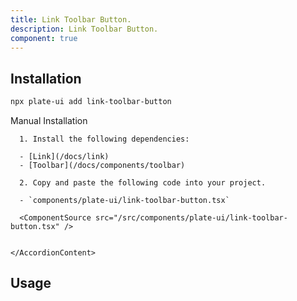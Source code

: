 ```yaml
---
title: Link Toolbar Button.
description: Link Toolbar Button.
component: true
---
```


[//]: # (<ComponentExample src="/src/components/examples/PlaygroundDemo.tsx">)
[//]: # (  <PlaygroundDemo />)
[//]: # (</ComponentExample>)

## Installation

```bash
npx plate-ui add link-toolbar-button
```

<Accordion type="single" collapsible>
  <AccordionItem value="manual-installation">
    <AccordionTrigger>Manual Installation</AccordionTrigger>
    <AccordionContent>

      1. Install the following dependencies:

      - [Link](/docs/link)
      - [Toolbar](/docs/components/toolbar)

      2. Copy and paste the following code into your project.

      - `components/plate-ui/link-toolbar-button.tsx`

      <ComponentSource src="/src/components/plate-ui/link-toolbar-button.tsx" />


    </AccordionContent>

  </AccordionItem>
</Accordion>

## Usage

```tsx
```

```tsx
```